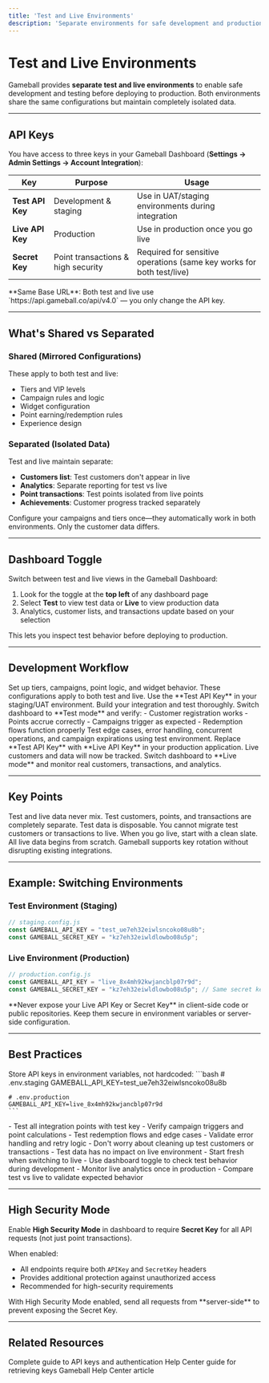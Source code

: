 ```yaml
---
title: 'Test and Live Environments'
description: 'Separate environments for safe development and production deployment'
---
```


# Test and Live Environments

Gameball provides **separate test and live environments** to enable safe development and testing before deploying to production. Both environments share the same configurations but maintain completely isolated data.

---

## API Keys

You have access to three keys in your Gameball Dashboard (**Settings → Admin Settings → Account Integration**):

| Key | Purpose | Usage |
|-----|---------|-------|
| **Test API Key** | Development & staging | Use in UAT/staging environments during integration |
| **Live API Key** | Production | Use in production once you go live |
| **Secret Key** | Point transactions & high security | Required for sensitive operations (same key works for both test/live) |

<Note>
**Same Base URL**: Both test and live use `https://api.gameball.co/api/v4.0` — you only change the API key.
</Note>

---

## What's Shared vs Separated

### Shared (Mirrored Configurations)
These apply to both test and live:
- Tiers and VIP levels
- Campaign rules and logic
- Widget configuration
- Point earning/redemption rules
- Experience design

### Separated (Isolated Data)
Test and live maintain separate:
- **Customers list**: Test customers don't appear in live
- **Analytics**: Separate reporting for test vs live
- **Point transactions**: Test points isolated from live points
- **Achievements**: Customer progress tracked separately

<Tip>
Configure your campaigns and tiers once—they automatically work in both environments. Only the customer data differs.
</Tip>

---

## Dashboard Toggle

Switch between test and live views in the Gameball Dashboard:

1. Look for the toggle at the **top left** of any dashboard page
2. Select **Test** to view test data or **Live** to view production data
3. Analytics, customer lists, and transactions update based on your selection

This lets you inspect test behavior before deploying to production.

---

## Development Workflow

<Steps>
<Step title="Configure in Dashboard">
  Set up tiers, campaigns, point logic, and widget behavior. These configurations apply to both test and live.
</Step>

<Step title="Integrate with Test Key">
  Use the **Test API Key** in your staging/UAT environment. Build your integration and test thoroughly.
</Step>

<Step title="Validate Test Data">
  Switch dashboard to **Test mode** and verify:
  - Customer registration works
  - Points accrue correctly
  - Campaigns trigger as expected
  - Redemption flows function properly
</Step>

<Step title="QA & Edge Cases">
  Test edge cases, error handling, concurrent operations, and campaign expirations using test environment.
</Step>

<Step title="Switch to Live Key">
  Replace **Test API Key** with **Live API Key** in your production application. Live customers and data will now be tracked.
</Step>

<Step title="Monitor Live Environment">
  Switch dashboard to **Live mode** and monitor real customers, transactions, and analytics.
</Step>
</Steps>

---

## Key Points

<CardGroup cols={2}>
  <Card title="Data Isolation" icon="shield-check">
    Test and live data never mix. Test customers, points, and transactions are completely separate.
  </Card>
  <Card title="No Migration" icon="ban">
    Test data is disposable. You cannot migrate test customers or transactions to live.
  </Card>
  <Card title="Fresh Start" icon="sparkles">
    When you go live, start with a clean slate. All live data begins from scratch.
  </Card>
  <Card title="Key Rotation" icon="rotate">
    Gameball supports key rotation without disrupting existing integrations.
  </Card>
</CardGroup>

---

## Example: Switching Environments

### Test Environment (Staging)
```javascript
// staging.config.js
const GAMEBALL_API_KEY = "test_ue7eh32eiwlsncoko08u8b";
const GAMEBALL_SECRET_KEY = "kz7eh32eiwldlowbo08u5p";
```

### Live Environment (Production)
```javascript
// production.config.js
const GAMEBALL_API_KEY = "live_8x4mh92kwjancblp07r9d";
const GAMEBALL_SECRET_KEY = "kz7eh32eiwldlowbo08u5p"; // Same secret key
```

<Warning>
**Never expose your Live API Key or Secret Key** in client-side code or public repositories. Keep them secure in environment variables or server-side configuration.
</Warning>

---

## Best Practices

<AccordionGroup>
  <Accordion title="Use Environment Variables" icon="key">
    Store API keys in environment variables, not hardcoded:
    ```bash
    # .env.staging
    GAMEBALL_API_KEY=test_ue7eh32eiwlsncoko08u8b
    
    # .env.production
    GAMEBALL_API_KEY=live_8x4mh92kwjancblp07r9d
    ```
  </Accordion>
  
  <Accordion title="Test Thoroughly Before Live" icon="vial">
    - Test all integration points with test key
    - Verify campaign triggers and point calculations
    - Test redemption flows and edge cases
    - Validate error handling and retry logic
  </Accordion>
  
  <Accordion title="Treat Test Data as Disposable" icon="trash">
    - Don't worry about cleaning up test customers or transactions
    - Test data has no impact on live environment
    - Start fresh when switching to live
  </Accordion>
  
  <Accordion title="Monitor Both Environments" icon="chart-line">
    - Use dashboard toggle to check test behavior during development
    - Monitor live analytics once in production
    - Compare test vs live to validate expected behavior
  </Accordion>
</AccordionGroup>

---

## High Security Mode

Enable **High Security Mode** in dashboard to require **Secret Key** for all API requests (not just point transactions).

When enabled:
- All endpoints require both `APIKey` and `SecretKey` headers
- Provides additional protection against unauthorized access
- Recommended for high-security requirements

<Warning>
With High Security Mode enabled, send all requests from **server-side** to prevent exposing the Secret Key.
</Warning>

---

## Related Resources

<CardGroup cols={2}>
  <Card title="Authentication Guide" icon="key" href="/api-reference/overview/authentication">
    Complete guide to API keys and authentication
  </Card>
  <Card title="Get Your API Keys" icon="book-open" href="https://help.gameball.co/en/articles/3467114-get-your-account-integration-details-api-key-and-transaction-key">
    Help Center guide for retrieving keys
  </Card>
  <Card title="Test and Live Data" icon="database" href="https://help.gameball.co">
    Gameball Help Center article
  </Card>
</CardGroup>
